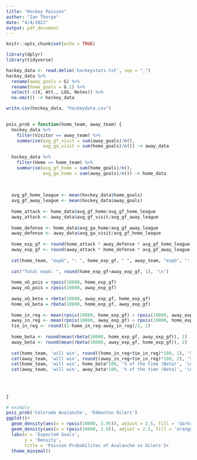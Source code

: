 ```yaml
---
title: "Hockey Poisson"
author: "Ian Thorpe"
date: "4/4/2022"
output: pdf_document
---
```


```r
knitr::opts_chunk$set(echo = TRUE)
```

```r
library(dplyr)
library(tidyverse)
```


```r
hockey_data <- read.delim('hockeystats.txt', sep = ",")
hockey_data %>%
  rename(away_goals = G) %>%
  rename(home_goals = G.1) %>%
  select(-c(X, Att., LOG, Notes)) %>%
  na.omit() -> hockey_data

write.csv(hockey_data, "hockeydata.csv")
  
```

```r
pois_prob = function(home_team, away_team) {
  hockey_data %>%
    filter(Visitor == away_team) %>%
    summarise(avg_gf_visit = sum(away_goals)/n(),
              avg_ga_visit = sum(home_goals)/n()) -> away_data
  
  hockey_data %>%
    filter(Home == home_team) %>%
    summarise(avg_gf_home = sum(home_goals)/n(),
              avg_ga_home = sum(away_goals)/n()) -> home_data
  
  
  
  avg_gf_home_league <- mean(hockey_data$home_goals)
  avg_gf_away_league <- mean(hockey_data$away_goals)
  
  home_attack <- home_data$avg_gf_home/avg_gf_home_league
  away_attack <- away_data$avg_gf_visit/avg_gf_away_league
  
  home_defense <- home_data$avg_ga_home/avg_gf_away_league
  away_defense <- away_data$avg_ga_visit/avg_gf_home_league
  
  home_exp_gf <- round(home_attack * away_defense * avg_gf_home_league, 2)
  away_exp_gf <- round(away_attack * home_defense * avg_gf_away_league, 2)
  
  cat(home_team, "expG", ": ", home_exp_gf, " ", away_team, "expG", ": ", away_exp_gf, "\n")
  
  cat("Total expG: ", round(home_exp_gf+away_exp_gf, 1), '\n')
  
  home_xG_pois = rpois(10000, home_exp_gf)
  away_xG_pois = rpois(10000, away_exp_gf)
  
  away_xG_beta = rbeta(10000, away_exp_gf, home_exp_gf)
  home_xG_beta = rbeta(10000, home_exp_gf, away_exp_gf)
  
  home_in_reg <- mean(rpois(10000, home_exp_gf) > rpois(10000, away_exp_gf))
  away_in_reg <- mean(rpois(10000, away_exp_gf) > rpois(10000, home_exp_gf))
  tie_in_reg <- round((1-home_in_reg-away_in_reg)/2, 2)
  
  home_beta <- round(mean(rbeta(10000, home_exp_gf, away_exp_gf)), 2)
  away_beta <- round(mean(rbeta(10000, away_exp_gf, home_exp_gf)), 2)
  
  cat(home_team, 'will win', round((home_in_reg+tie_in_reg)*100, 2), '% of the time', '(Poisson)', '\n')
  cat(away_team, 'will win', round((away_in_reg+tie_in_reg)*100, 2), '% of the time (Poisson)', '\n')
  cat(home_team, 'will win', home_beta*100, '% of the time (Beta)', '\n')
  cat(away_team, 'will win', away_beta*100, '% of the time (Beta)', '\n')
  
  
 
  
}


```

```r
# example
pois_prob('Colorado Avalanche', 'Edmonton Oilers')
ggplot()+
  geom_density(aes(x = rpois(10000, 3.95)), adjust = 2.5, fill = 'darkred', alpha = 0.5)+
  geom_density(aes(x = rpois(10000, 2.8)), adjust = 2.5, fill = 'orange', alpha = 0.5) +
  labs(x = 'Expected Goals',
       y = 'Density',
       title = 'Poisson Probabilites of Avalanche vs Oilers')+
  theme_minimal()

```

